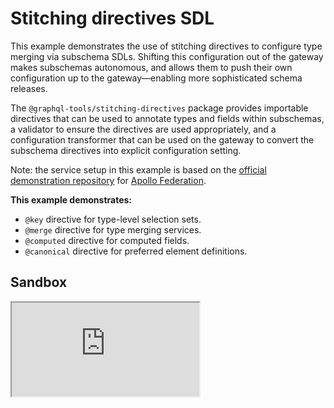 # Stitching directives SDL

This example demonstrates the use of stitching directives to configure type merging via subschema SDLs. Shifting this configuration out of the gateway makes subschemas autonomous, and allows them to push their own configuration up to the gateway&mdash;enabling more sophisticated schema releases.

The `@graphql-tools/stitching-directives` package provides importable directives that can be used to annotate types and fields within subschemas, a validator to ensure the directives are used appropriately, and a configuration transformer that can be used on the gateway to convert the subschema directives into explicit configuration setting.

Note: the service setup in this example is based on the [official demonstration repository](https://github.com/apollographql/federation-demo) for
[Apollo Federation](https://www.apollographql.com/docs/federation/).

**This example demonstrates:**

- `@key` directive for type-level selection sets.
- `@merge` directive for type merging services.
- `@computed` directive for computed fields.
- `@canonical` directive for preferred element definitions.

## Sandbox

<iframe
  src="https://codesandbox.io/embed/github/ardatan/schema-stitching/tree/master/examples/stitching-directives-sdl?fontsize=14&hidenavigation=1&theme=dark"
  className="mt-6 w-full h-[500px] rounded-md"
  title="stitching-directives-sdl"
  allow="geolocation; microphone; camera; midi; vr; accelerometer; gyroscope; payment; ambient-light-sensor; encrypted-media; usb"
  sandbox="allow-modals allow-forms allow-popups allow-scripts allow-same-origin"
/>

> You can also see the project on GitHub [here](https://github.com/ardatan/schema-stitching/tree/master/examples/stitching-directives-sdl).

The following services are available for interactive queries:

- **Stitched gateway:** http://localhost:4000/graphql
- _Accounts subservice_: http://localhost:4001/graphql
- _Inventory subservice_: http://localhost:4002/graphql
- _Products subservice_: http://localhost:4003/graphql
- _Reviews subservice_: http://localhost:4004/graphql

## Summary

First, try a query that includes data from all services:

```graphql
query {
  products(upcs: [1, 2]) {
    name
    price
    weight
    inStock
    shippingEstimate
    reviews {
      id
      body
      author {
        name
        username
        totalReviews
      }
      product {
        name
        price
      }
    }
  }
}
```

Neat, it works! All those merges were configured through schema SDL annotations. Let's review the patterns used in this example and compare them to their static configuration counterparts. Keep in mind: SDL directives are always just annotations for the static configuration that's been discussed throughout previous chapters.

### Single picked key

Open the Accounts schema and see the expression of a [single-record merge query](../type-merging-single-records):

```graphql
type User {
  id: ID!
  name: String!
  username: String!
}

type Query {
  user(id: ID!): User @merge(keyField: "id")
}
```

This translates into the following configuration:

```js
merge: {
  User: {
    selectionSet: '{ id }'
    fieldName: 'user',
    args: (id) => ({ id }),
  }
}
```

Here the `@merge(keyField: "id")` directive marks a merger query, and specifies that the `id` field acts as a selectionSet to be fetched with the original object and picked as the query argument.

### Picked keys with additional arguments

Next, open the Products schema and see the expression of an [array-batched merge query](../type-merging-arrays):

```graphql
type Product {
  upc: ID!
}

type Query {
  products(upcs: [ID!]!, order: String): [Product]!
    @merge(
      keyField: "upc"
      keyArg: "upcs"
      additionalArgs: """
      order: "price"
      """
    )
}
```

This translates into the following configuration:

```js
merge: {
  Product: {
    selectionSet: '{ upc }'
    fieldName: 'products',
    key: ({ upc }) => upc,
    argsFromKeys: (upcs) => ({ upcs, order: 'price' }),
  }
}
```

Again, the `@merge(keyField: "upc")` directive marks a merger array query, and specifies that the `upc` field acts as a selectionSet to be fetched with each original object and picked into the query argument array. The `keyArg` argument specifies which query argument receives the array of keys, and `additionalArgs` specifies static values to provide for other arguments.

### Object keys

Now open the Inventory schema and see the expression of an object key, denoted by a generic scalar (here called `_Key`). In the absence of `keyField`, a generated key assumes the shape of a typed object like those sent to [federation services](../federation-services):

```graphql
type Product @key(selectionSet: "{ upc }") {
  upc: ID!
  shippingEstimate: Int @computed(selectionSet: "{ price weight }")
}

scalar _Key

type Query {
  _products(keys: [_Key!]!): [Product]! @merge
}
```

This translates into the following configuration:

```js
// assume "pick" works like the lodash method...
merge: {
  Product: {
    selectionSet: '{ upc }',
    fields: {
      shippingEstimate: { selectionSet: '{ price weight }', computed: true },
    },
    fieldName: '_products',
    key: (obj) => ({ __typename: 'Product', ...pick(obj, ['upc', 'price', 'weight']) }),
    argsFromKeys: (keys) => ({ keys }),
  }
}
```

The `_Key` scalar is an object with a `__typename` and all _utilized_ selectionSet fields on the type. For example, when the computed `shippingEstimate` field is requested, the resulting object keys look like:

```js
;[
  { upc: '1', price: 899, weight: 100, __typename: 'Product' },
  { upc: '2', price: 1299, weight: 1000, __typename: 'Product' }
]
```

However, when `shippingEstimate` is NOT requested, the generated object keys will only contain fields from the base selectionSet:

```js
;[
  { upc: '1', __typename: 'Product' },
  { upc: '2', __typename: 'Product' }
]
```

### Typed inputs

Similar to the [object keys](#object-keys) discussed above, an input object type may be used to constrain the specific fields included on a object key:

```graphql
type User @key(selectionSet: "{ id }") {
  id: ID!
}

input UserKey {
  id: ID!
}

type Query {
  _users(keys: [UserKey!]!): [User]! @merge
}
```

This translates into the following configuration:

```js
// assume "pick" works like the lodash method...
merge: {
  User: {
    selectionSet: '{ id }',
    fieldName: '_users',
    key: (obj) => pick(obj, ['id']),
    argsFromKeys: (keys) => ({ keys }),
  }
}
```

In this case, the generated object keys will contain nothing but utilized selectionSet fields that are whitelisted by the input type:

```js
;[{ id: '1' }, { id: '2' }]
```

### Nested inputs

A more advanced form of [typed input keys](#typed-inputs), this pattern uses the `keyArg` parameter to specify an input path at which to format the stitching query arguments:

```graphql
type Product @key(selectionSet: "{ upc }") {
  upc: ID!
}

input ProductKey {
  upc: ID!
}

input ProductInput {
  keys: [ProductKey!]!
}

type Query {
  _products(input: ProductInput): [Product]! @merge(keyArg: "input.keys")
}
```

### Canonical definitions

Open the documentation sidebar of GraphiQL for the gateway schema, and have a look at the `Product` type definition. While this type is defined in three different ways by three different services, you'll see that element descriptions from the Products subschema are favored in the combined gateway schema because it is marked as `@canonical`:

```graphql
"Represents a Product available for resale."
type Product @canonical {
  # ...
}
```

Types marked as canonical will provide a preferred definition of the type and its fields to the combined gateway schema. That means we can write clean descriptions for a type and its fields in one service, and expect those definitions to be used in the combined gateway schema. Specific fields may also be marked as canonical to override a canonical type definition. Fields that are unique to a given subservice have no competing definitions, and are therefore canonical by default.

### For demonstration only!

This example uses several needlessly complex key patterns for the sake of demonstration. For simplicity, it's generally best to use the basic picked key patterns whenever possible. Sending object keys is generally only necessary when implementing computed fields or communicating with federation services.

